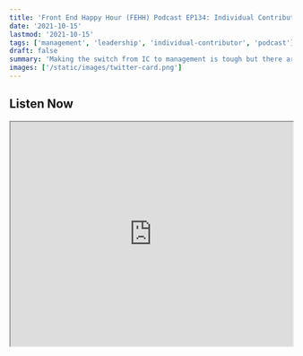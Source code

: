 ```yaml
---
title: 'Front End Happy Hour (FEHH) Podcast EP134: Individual Contributor to Manager'
date: '2021-10-15'
lastmod: '2021-10-15'
tags: ['management', 'leadership', 'individual-contributor', 'podcast']
draft: false
summary: 'Making the switch from IC to management is tough but there are approaches to let go and be successful.'
images: ['/static/images/twitter-card.png']
---
```


## Listen Now

<iframe width="100%" height="400" src="https://w.soundcloud.com/player/?url=https%3A//api.soundcloud.com/tracks/1110972289&color=%23ff5500&auto_play=false&hide_related=false&show_comments=true&show_user=true&show_reposts=false&show_teaser=true&visual=true" />

Front End Happy Hour (<a target="blank" href="https://twitter.com/frontendhh">@FrontendHH</a>) invited me to join Naz Delam (<a target="blank" href="https://twitter.com/NazDelam">@NazDelam</a>) along with hosts Jem Young (<a target="blank" href="https://twitter.com/RyanBurgess">@JemYoung</a>) and Ryan Burgess (<a target="blank" href="https://twitter.com/RyanBurgess">@RyanBurgess</a>) to discuss the transition from individual contributor to engineering manager. Excellent conversation with some great tidbits on making the role change.

If you're not familiar with the FEHH podcast you definitely should be. Jem and Ryan host a weekly podcast discussing a wide range of topics about working in engineering.

Thankful for the opportunity to join an astounding panel of individuals. Please give it a listen!

<a target="_blank" href="https://soundcloud.com/front-end-happy-hour/episode-134-individual-contributor-to-manager-transitioning-into-a-bartender">Soundcloud Recording</a> \
<a target="_blank" href="https://www.frontendhappyhour.com">Front End Happy Hour (FEHH) Website</a>